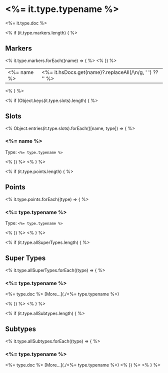 # <%= it.type.typename %>

<%= it.type.doc %>

<% if (it.type.markers.length) { %>
## Markers
<table>
<tbody>
<% it.type.markers.forEach((name) => { %>
<tr>
<td className='p-2 align-top'><span className='bg-sky-200 rounded-md px-3 py-1 text-sky-700 block font-semibold text-center text-sm'><%= name %> </span></td>
<td className='p-2 align-top'><%= it.hsDocs.get(name)?.replaceAll(/\n/g, ' ') ?? '' %></td>
</tr>
<% }) %>
</tbody>
</table>
<% } %>

<% if (Object.keys(it.type.slots).length) { %>
## Slots

<% Object.entries(it.type.slots).forEach(([name, type]) => { %>
### <%= name %>

Type: `<%= type.typename %>`

<% }) %>
<% } %>

<% if (it.type.points.length) { %>
## Points

<% it.type.points.forEach((type) => { %>
### <%= type.typename %>

Type: `<%= type.typename %>`

<% }) %>
<% } %>

<% if (it.type.allSuperTypes.length) { %>
## Super Types
<% it.type.allSuperTypes.forEach((type) => { %>
### <%= type.typename %>

<%= type.doc %>
[More...](./<%= type.typename %>)

<% }) %>
<% } %>

<% if (it.type.allSubtypes.length) { %>
## Subtypes
<% it.type.allSubtypes.forEach((type) => { %>
### <%= type.typename %>

<%= type.doc %>
[More...](./<%= type.typename %>)
<% }) %>
<% } %>
